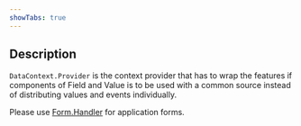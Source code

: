 ```yaml
---
showTabs: true
---
```


## Description

`DataContext.Provider` is the context provider that has to wrap the features if components of Field and Value is to be used with a common source instead of distributing values and events individually.

Please use [Form.Handler](/uilib/extensions/forms/advanced-blocks/Form/Handler) for application forms.

